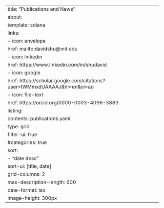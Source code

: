 ---
title: "Publications and News"
about:
    template: solana
    links:
      - icon: envelope
        href: mailto:davidshu@mit.edu
      - icon: linkedin
        href: https://www.linkedin.com/in/shudavid
      - icon: google
        href: https://scholar.google.com/citations?user=tWMmxdUAAAAJ&hl=en&oi=ao
      - icon: file-text
        href: https://orcid.org/0000-0003-4096-3883
listing:
  contents: publications.yaml
  type: grid
  filter-ui: true
  #categories: true
  sort: 
    - "date desc"
  sort-ui: [title, date]
  grid-columns: 2
  max-description-length: 600
  date-format: iso
  image-height: 300px
---
